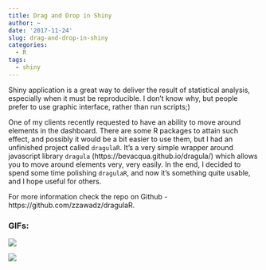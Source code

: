 ```yaml
---
title: Drag and Drop in Shiny
author: ~
date: '2017-11-24'
slug: drag-and-drop-in-shiny
categories:
  - R
tags:
  - shiny
---
```


Shiny application is a great way to deliver the result of statistical analysis, especially when it must be reproducible. I don't know why, but people prefer to use graphic interface, rather than run scripts;)

One of my clients recently requested to have an ability to move around elements in the dashboard. There are some R packages to attain such effect, and possibly it would be a bit easier to use them, but I had an unfinished project called `dragulaR`. It's a very simple wrapper around javascript library `dragula` (https://bevacqua.github.io/dragula/) which allows you to move around elements very, very easily. In the end, I decided to spend some time polishing `dragulaR`, and now it's something quite usable, and I hope useful for others.

For more information check the repo on Github - https://github.com/zzawadz/dragulaR.

### GIFs:

![](https://github.com/zzawadz/dragulaR/raw/master/media/basic.gif)

![](https://github.com/zzawadz/dragulaR/raw/master/media/model.gif)
